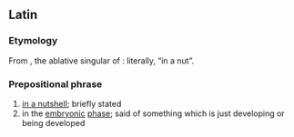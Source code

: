 ==Latin==

===Etymology===
From {{affix|la|in|nuce}}, the ablative singular of {{m|la|nux|t=nut}}: literally, “in a nut”.

===Prepositional phrase===
{{head|la|prepositional phrase}}

# [[in a nutshell]]; briefly stated
# in the [[embryonic]] [[phase]]; said of something which is just developing or being developed